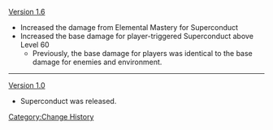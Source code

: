 [[Version 1.6]]
*Increased the damage from Elemental Mastery for Superconduct
*Increased the base damage for player-triggered Superconduct above Level 60
** Previously, the base damage for players was identical to the base damage for enemies and environment.
----
[[Version 1.0]]
*Superconduct was released.
<noinclude>[[Category:Change History]]</noinclude>